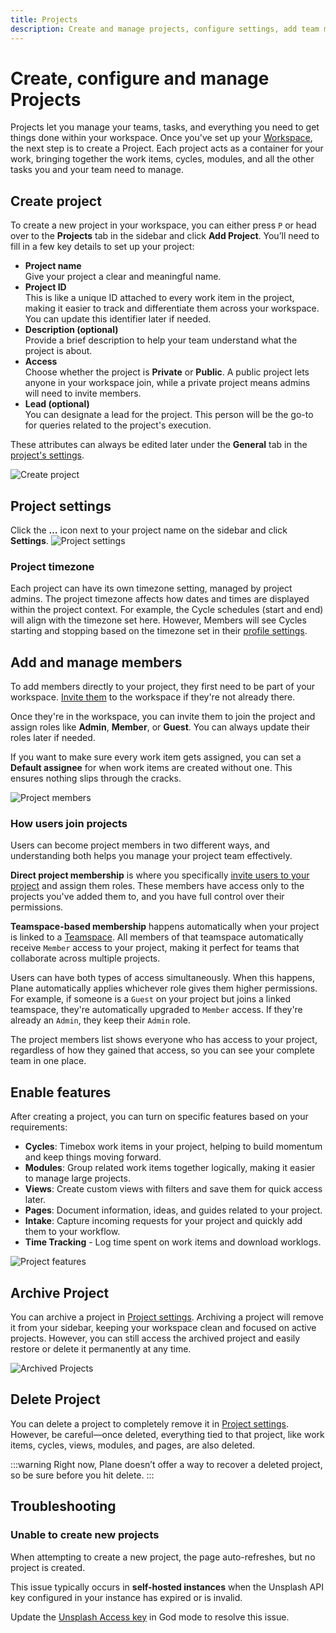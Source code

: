 ```yaml
---
title: Projects
description: Create and manage projects, configure settings, add team members, and enable features.
---
```

# Create, configure and manage Projects

Projects let you manage your teams, tasks, and everything you need to get things done within your workspace. Once you've set up your [Workspace](/core-concepts/workspaces/overview.mdx), the next step is to create a Project. Each project acts as a container for your work, bringing together the work items, cycles, modules, and all the other tasks you and your team need to manage.

## Create project

To create a new project in your workspace, you can either press `P` or head over to the **Projects** tab in the sidebar and click **Add Project**. You’ll need to fill in a few key details to set up your project:

- **Project name**  
Give your project a clear and meaningful name.
- **Project ID**  
This is like a unique ID attached to every work item in the project, making it easier to track and differentiate them across your workspace. You can update this identifier later if needed.
- **Description (optional)**  
Provide a brief description to help your team understand what the project is about.
- **Access**  
Choose whether the project is **Private** or **Public**. A public project lets anyone in your workspace join, while a private project means admins will need to invite members.
- **Lead (optional)**  
You can designate a lead for the project. This person will be the go-to for queries related to the project's execution.

These attributes can always be edited later under the **General** tab in the [project's settings](#project-settings).

![Create project](https://media.docs.plane.so/projects/create-project.webp#center)

## Project settings
Click the **…** icon next to your project name on the sidebar and click **Settings**. 
![Project settings](https://media.docs.plane.so/projects/project-settings.webp#center)

### Project timezone
Each project can have its own timezone setting, managed by project admins. The project timezone affects how dates and times are displayed within the project context. For example, the Cycle schedules (start and end) will align with the timezone set here. However, Members will see Cycles starting and stopping based on the timezone set in their [profile settings](/core-concepts/account/settings#timezone-and-language).

## Add and manage members

To add members directly to your project, they first need to be part of your workspace. [Invite them](/core-concepts/workspaces/members#add-member) to the workspace if they're not already there.

Once they're in the workspace, you can invite them to join the project and assign roles like **Admin**, **Member**, or **Guest**. You can always update their roles later if needed. 

If you want to make sure every work item gets assigned, you can set a **Default assignee** for when work items are created without one. This ensures nothing slips through the cracks.

![Project members](https://media.docs.plane.so/projects/project-members.webp#center)

### How users join projects

Users can become project members in two different ways, and understanding both helps you manage your project team effectively.

**Direct project membership** is where you specifically [invite users to your project](/core-concepts/projects/overview#add-and-manage-members) and assign them roles. These members have access only to the projects you've added them to, and you have full control over their permissions.

**Teamspace-based membership** happens automatically when your project is linked to a [Teamspace](/core-concepts/workspaces/teamspaces). All members of that teamspace automatically receive `Member` access to your project, making it perfect for teams that collaborate across multiple projects.

Users can have both types of access simultaneously. When this happens, Plane automatically applies whichever role gives them higher permissions. For example, if someone is a `Guest` on your project but joins a linked teamspace, they're automatically upgraded to `Member` access. If they're already an `Admin`, they keep their `Admin` role.

The project members list shows everyone who has access to your project, regardless of how they gained that access, so you can see your complete team in one place.

## Enable features

After creating a project, you can turn on specific features based on your requirements:

- **Cycles**: Timebox work items in your project, helping to build momentum and keep things moving forward.
- **Modules**: Group related work items together logically, making it easier to manage large projects.
- **Views**: Create custom views with filters and save them for quick access later.
- **Pages**: Document information, ideas, and guides related to your project.
- **Intake**: Capture incoming requests for your project and quickly add them to your workflow.
- **Time Tracking** - Log time spent on work items and download worklogs.

![Project features](https://media.docs.plane.so/projects/project-features.webp#center)


## Archive Project

You can archive a project in [Project settings](/core-concepts/projects/overview#project-settings). Archiving a project will remove it from your sidebar, keeping your workspace clean and focused on active projects. However, you can still access the archived project and easily restore or delete it permanently at any time. 

![Archived Projects](https://media.docs.plane.so/projects/archived-projects.webp#center)

## Delete Project

You can delete a project to completely remove it in [Project settings](/core-concepts/projects/overview#project-settings). However, be careful—once deleted, everything tied to that project, like work items, cycles, views, modules, and pages, are also deleted.

:::warning
Right now, Plane doesn’t offer a way to recover a deleted project, so be sure before you hit delete.
:::

## Troubleshooting

### Unable to create new projects

When attempting to create a new project, the page auto-refreshes, but no project is created. 

This issue typically occurs in **self-hosted instances** when the Unsplash API key configured in your instance has expired or is invalid.

Update the [Unsplash Access key](https://developers.plane.so/self-hosting/govern/instance-admin#images-in-plane) in God mode to resolve this issue.
